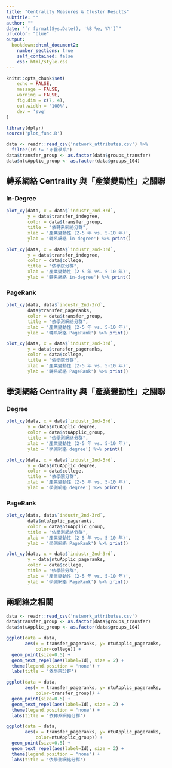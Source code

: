 ```yaml
---
title: "Centrality Measures & Cluster Results"
subtitle: ""
author: ""
date: "`r format(Sys.Date(), '%B %e, %Y')`"
urlcolor: "blue"
output:
  bookdown::html_document2:
    number_sections: true
    self_contained: false
    css: html/style.css
---
```


```r
knitr::opts_chunk$set(
	echo = FALSE,
	message = FALSE,
	warning = FALSE,
	fig.dim = c(7, 4),
	out.width = '100%',
	dev = 'svg'
)
```


```r
library(dplyr)
source('plot_func.R')

data <- readr::read_csv('network_attributes.csv') %>% 
  filter(Id != '牙醫學系')
data$transfer_group <- as.factor(data$groups_transfer)
data$ntuApplic_group <- as.factor(data$groups_104)
```

## 轉系網絡 Centrality 與「產業變動性」之關聯

### In-Degree

```r
plot_xy(data, x = data$`industr_2nd-3rd`, 
        y = data$transfer_indegree,
        color = data$transfer_group,
        title = "依轉系網絡分群",
        xlab = '產業變動性 (2-5 年 vs. 5-10 年)',
        ylab = '轉系網絡 in-degree') %>% print()
```

```r
plot_xy(data, x = data$`industr_2nd-3rd`, 
        y = data$transfer_indegree,
        color = data$college,
        title = "依學院分群",
        xlab = '產業變動性 (2-5 年 vs. 5-10 年)',
        ylab = '轉系網絡 in-degree') %>% print()
```


### PageRank

```r
plot_xy(data, data$`industr_2nd-3rd`, 
        data$transfer_pageranks,
        color = data$transfer_group,
        title = "依學測網絡分群",
        xlab = '產業變動性 (2-5 年 vs. 5-10 年)',
        ylab = '轉系網絡 PageRank') %>% print()
```

```r
plot_xy(data, x = data$`industr_2nd-3rd`, 
        y = data$transfer_pageranks,
        color = data$college,
        title = "依學院分群",
        xlab = '產業變動性 (2-5 年 vs. 5-10 年)',
        ylab = '轉系網絡 PageRank') %>% print()
```




## 學測網絡 Centrality 與「產業變動性」之關聯

### Degree

```r
plot_xy(data, x = data$`industr_2nd-3rd`, 
        y = data$ntuApplic_degree,
        color = data$ntuApplic_group,
        title = "依學測網絡分群",
        xlab = '產業變動性 (2-5 年 vs. 5-10 年)',
        ylab = '學測網絡 degree') %>% print()
```

```r
plot_xy(data, x = data$`industr_2nd-3rd`, 
        y = data$ntuApplic_degree,
        color = data$college,
        title = "依學院分群",
        xlab = '產業變動性 (2-5 年 vs. 5-10 年)',
        ylab = '學測網絡 degree') %>% print()
```


### PageRank

```r
plot_xy(data, data$`industr_2nd-3rd`, 
        data$ntuApplic_pageranks,
        color = data$ntuApplic_group,
        title = "依學測網絡分群",
        xlab = '產業變動性 (2-5 年 vs. 5-10 年)',
        ylab = '學測網絡 PageRank') %>% print()
```

```r
plot_xy(data, x = data$`industr_2nd-3rd`, 
        y = data$ntuApplic_pageranks,
        color = data$college,
        title = "依學院分群",
        xlab = '產業變動性 (2-5 年 vs. 5-10 年)',
        ylab = '學測網絡 PageRank') %>% print()
```


## 兩網絡之相關


```r
data <- readr::read_csv('network_attributes.csv') 
data$transfer_group <- as.factor(data$groups_transfer)
data$ntuApplic_group <- as.factor(data$groups_104)

ggplot(data = data, 
       aes(x = transfer_pageranks, y= ntuApplic_pageranks, 
           color=college)) + 
  geom_point(size=0.5) + 
  geom_text_repel(aes(label=Id), size = 2) +
  theme(legend.position = "none") +
  labs(title = '依學院分群')
```

```r
ggplot(data = data, 
       aes(x = transfer_pageranks, y= ntuApplic_pageranks, 
           color=transfer_group)) + 
  geom_point(size=0.5) + 
  geom_text_repel(aes(label=Id), size = 2) +
  theme(legend.position = "none") +
  labs(title = '依轉系網絡分群')
```

```r
ggplot(data = data, 
       aes(x = transfer_pageranks, y= ntuApplic_pageranks, 
           color=ntuApplic_group)) + 
  geom_point(size=0.5) + 
  geom_text_repel(aes(label=Id), size = 2) +
  theme(legend.position = "none") +
  labs(title = '依學測網絡分群')
```

